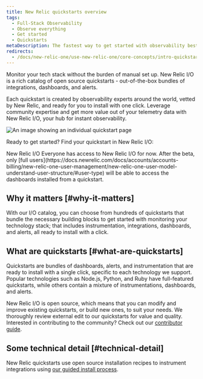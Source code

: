 ```yaml
---
title: New Relic quickstarts overview
tags:
  - Full-Stack Observability
  - Observe everything
  - Get started
  - Quickstarts
metaDescription: The fastest way to get started with observability best practices.
redirects:
  - /docs/new-relic-one/use-new-relic-one/core-concepts/intro-quickstarts
---
```


Monitor your tech stack without the burden of manual set up. New Relic I/O is a rich catalog of open source quickstarts - out-of-the-box bundles of integrations, dashboards, and alerts. 

Each quickstart is created by observability experts around the world, vetted by New Relic, and ready for you to install with one click. Leverage community expertise and get more value out of your telemetry data with New Relic I/O, your hub for instant observability.

![An image showing an individual quickstart page](./images/quickstart-home.png "quickstarts-page")

Ready to get started? Find your quickstart in New Relic I/O:

<ButtonGroup>
<ButtonLink
  role="button"
  to="https://newrelic.com//instant-observability/"
  variant="primary"
>
  New Relic I/O
</ButtonLink>
</ButtonGroup>

<Callout title="Beta feature">
Everyone has access to New Relic I/O for now. After the beta, only [full users](https://docs.newrelic.com/docs/accounts/accounts-billing/new-relic-one-user-management/new-relic-one-user-model-understand-user-structure/#user-type) will be able to access the dashboards installed from a quickstart.
</Callout>


## Why it matters [#why-it-matters]

With our I/O catalog, you can choose from hundreds of quickstarts that bundle the necessary building blocks to get started with monitoring your technology stack; that includes instrumentation, integrations, dashboards, and alerts, all ready to install with a click.


## What are quickstarts	[#what-are-quickstarts]

Quickstarts are bundles of dashboards, alerts, and instrumentation that are ready to install with a single click, specific to each technology we support. Popular technologies such as Node.js, Python, and Ruby have full-featured quickstarts, while others contain a mixture of instrumentations, dashboards, and alerts. 

New Relic I/O is open source, which means that you can modify and improve existing quickstarts, or build new ones, to suit your needs. We thoroughly review external edit to our quickstarts for value and quality. Interested in contributing to the community? Check out our [contributor guide](https://github.com/newrelic/newrelic-quickstarts/blob/main/CONTRIBUTING.md).

## Some technical detail [#technical-detail]

New Relic quickstarts use open source installation recipes to instrument integrations using [our guided install process](docs/full-stack-observability/observe-everything/get-started/new-relic-guided-install-overview). 



